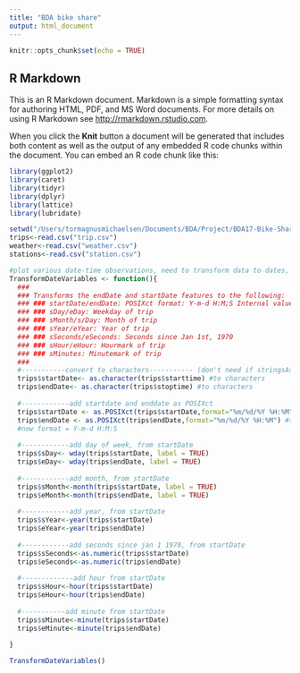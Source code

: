 ```yaml
---
title: "BDA bike share"
output: html_document
---
```


```r
knitr::opts_chunk$set(echo = TRUE)
```

## R Markdown

This is an R Markdown document. Markdown is a simple formatting syntax for authoring HTML, PDF, and MS Word documents. For more details on using R Markdown see <http://rmarkdown.rstudio.com>.

When you click the **Knit** button a document will be generated that includes both content as well as the output of any embedded R code chunks within the document. You can embed an R code chunk like this:



```r
library(ggplot2)
library(caret)
library(tidyr)
library(dplyr)
library(lattice)
library(lubridate)

setwd("/Users/tormagnusmichaelsen/Documents/BDA/Project/BDA17-Bike-Share-Analysis/data")
trips<-read.csv("trip.csv")
weather<-read.csv("weather.csv")
stations<-read.csv("station.csv")
```


```r

#plot various date-time observations, need to transform data to dates, first to characters
TransformDateVariables <- function(){
  ###
  ### Transforms the endDate and startDate features to the following:
  ### ### startDate/endDate: POSIXct format: Y-m-d H:M;S Internal value stored as seconds since Jan 1st, 1970
  ### ### sDay/eDay: Weekday of trip
  ### ### sMonth/s/Day: Month of trip
  ### ### sYear/eYear: Year of trip
  ### ### sSeconds/eSeconds: Seconds since Jan 1st, 1970
  ### ### sHour/eHour: Hourmark of trip
  ### ### sMinutes: Minutemark of trip
  ###
  #-----------convert to characters----------- (don't need if stringsAsFactors = TRUE)
  trips$startDate<- as.character(trips$starttime) #to characters
  trips$endDate<- as.character(trips$stoptime) #to characters
  
  #------------add startdate and enddate as POSIXct
  trips$startDate <- as.POSIXct(trips$startDate,format="%m/%d/%Y %H:%M") #to dates
  trips$endDate <- as.POSIXct(trips$endDate,format="%m/%d/%Y %H:%M") #to dates
  #now format = Y-m-d H:M:S
  
  #------------add day of week, from startDate
  trips$sDay<- wday(trips$startDate, label = TRUE)
  trips$eDay<- wday(trips$endDate, label = TRUE)
  
  #------------add month, from startDate
  trips$sMonth<-month(trips$startDate, label = TRUE)
  trips$eMonth<-month(trips$endDate, label = TRUE)
  
  #------------add year, from startDate
  trips$sYear<-year(trips$startDate)
  trips$eYear<-year(trips$endDate)
  
  #------------add seconds since jan 1 1970, from startDate
  trips$sSeconds<-as.numeric(trips$startDate)
  trips$eSeconds<-as.numeric(trips$endDate)
  
  #-------------add hour from startDate
  trips$sHour<-hour(trips$startDate)
  trips$eHour<-hour(trips$endDate)
  
  #-----------add minute from startDate
  trips$sMinute<-minute(trips$startDate)
  trips$eMinute<-minute(trips$endDate)
  
}

TransformDateVariables()




```







